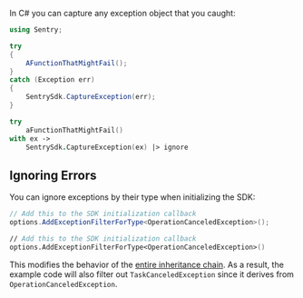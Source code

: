 In C# you can capture any exception object that you caught:

```csharp
using Sentry;

try
{
    AFunctionThatMightFail();
}
catch (Exception err)
{
    SentrySdk.CaptureException(err);
}
```

```fsharp
try
    aFunctionThatMightFail()
with ex ->
    SentrySdk.CaptureException(ex) |> ignore
```

## Ignoring Errors

You can ignore exceptions by their type when initializing the SDK:

```csharp
// Add this to the SDK initialization callback
options.AddExceptionFilterForType<OperationCanceledException>();
```

```fsharp
// Add this to the SDK initialization callback
options.AddExceptionFilterForType<OperationCanceledException>()
```

This modifies the behavior of the [entire inheritance chain](https://docs.microsoft.com/en-us/dotnet/csharp/tutorials/inheritance#background-what-is-inheritance). As a result, the example code will also filter out `TaskCanceledException` since it derives from `OperationCanceledException`.
